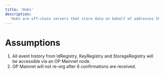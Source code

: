```yaml
---
title: 'Hubs'
description:
  'Hubs are off-chain servers that store data on behalf of addresses that have registered an qid. They track the IdRegistry to know the addresses that have an qid, the StorageRegistry to find out how many messages they are allowed to store and the KeyRegistry to find out which key pairs can sign messages on behalf of the user.'
---
```


# Assumptions

1. All event history from IdRegistry, KeyRegistry and StorageRegistry will be accessible via an OP Mainnet node.
2. OP Mainnet will not re-org after 6 confirmations are received.